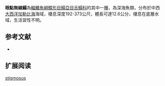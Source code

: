 {{Speciesbox
| name = 眼點無線鰨
| image = 
| image_width = 250px
| image_caption = 
| status = NE
| status_system = IUCN3.1
| genus = Symphurus
| species = stigmosus
| authority = [[Munroe|Munroe]], [[1998|1998]]
| synonyms = 
}}

'''眼點無線鰨'''為[[輻鰭魚綱|輻鰭魚綱]][[鰈形目|鰈形目]][[鰨亞目|鰨亞目]][[舌鰨科|舌鰨科]]的其中一[[種|種]]，為深海魚類，分布於中西[[大西洋|大西洋]][[加勒比海|加勒比海]]海域，棲息深度192-373公尺，體長可達12.6公分，棲息在底層水域，生活習性不明。
==参考文献==
*{{FishBase_species|genus=Symphurus |species=stigmosus|year=2014|month=4}}

== 扩展阅读 ==
{{refbegin}}
{{wikispecies-inline|Symphurus stigmosus|眼點無線鰨}}
{{refend}}
{{Taxonbar|from=Q3762562}}

[[Category:無線鰨屬|stigmosus]]


{{魚類小作品}}